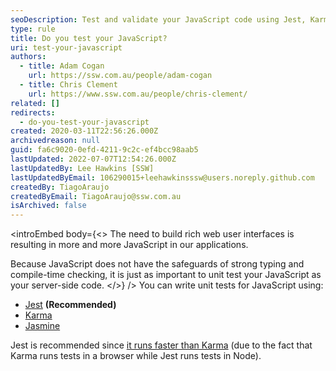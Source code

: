 ```yaml
---
seoDescription: Test and validate your JavaScript code using Jest, Karma, or Jasmine to ensure robust web applications.
type: rule
title: Do you test your JavaScript?
uri: test-your-javascript
authors:
  - title: Adam Cogan
    url: https://ssw.com.au/people/adam-cogan
  - title: Chris Clement
    url: https://www.ssw.com.au/people/chris-clement/
related: []
redirects:
  - do-you-test-your-javascript
created: 2020-03-11T22:56:26.000Z
archivedreason: null
guid: fa6c9020-0efd-4211-9c2c-ef4bcc98aab5
lastUpdated: 2022-07-07T12:54:26.000Z
lastUpdatedBy: Lee Hawkins [SSW]
lastUpdatedByEmail: 106290015+leehawkinsssw@users.noreply.github.com
createdBy: TiagoAraujo
createdByEmail: TiagoAraujo@ssw.com.au
isArchived: false
---
```


<introEmbed
  body={<>
The need to build rich web user interfaces is resulting in more and more JavaScript in our applications.

Because JavaScript does not have the safeguards of strong typing and compile-time checking, it is just as important to unit test your JavaScript as your server-side code.
  </>}
/>
You can write unit tests for JavaScript using:

- [Jest](https://jestjs.io/) **(Recommended)**
- [Karma](https://karma-runner.github.io/latest/index.html)
- [Jasmine](https://jasmine.github.io/)

Jest is recommended since [it runs faster than Karma](https://charith-hettiarachchi.medium.com/why-use-jest-over-karma-for-angular-testing-b56ffa82f8) (due to the fact that Karma runs tests in a browser while Jest runs tests in Node).
